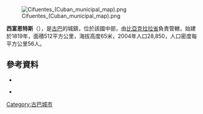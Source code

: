 [[Image:Cifuentes_(Cuban_municipal_map).png|right]]

'''西富恩特斯'''（{{lang-es|Cifuentes}}），是[[古巴|古巴]]的城鎮，位於該國中部，由[[比亞克拉拉省|比亞克拉拉省]]負責管轄，始建於1819年，面積512平方公里，海拔高度65米，2004年人口28,850，人口密度每平方公里56人。

{{Coord|22|37|15|N|80|3|58|W|display=title}}

==參考資料==
*{{Cite web| url=http://www.one.cu/publicaciones/cepde/poblacion%201976%202009/poblacion%201976%202009.pdf| title=Población de Cuba, Provincias y Municipios 1976-2009 Edición 2010| year=2010| accessdate=2010-09-01| language=es| archive-date=2010-07-16| archive-url=https://web.archive.org/web/20100716025654/http://www.one.cu/publicaciones/cepde/poblacion%201976%202009/poblacion%201976%202009.pdf| dead-url=no}}
{{Cite web|url=http://www.statoids.com/ycu.html|title=Municipios of Cuba|author=Statoids|date=July 2003|accessdate=2007-10-09|archive-date=2019-03-14|archive-url=https://web.archive.org/web/20190314174249/http://www.statoids.com/ycu.html|dead-url=no}}
*{{Cite web|url=http://www.guije.com/pueblo/municipios/vcifuentes/index.htm|title=Cifuentes|author=Guije.com|accessdate=2007-10-09|language=es|archive-date=2020-02-01|archive-url=https://web.archive.org/web/20200201135024/http://www.guije.com/pueblo/municipios/vcifuentes/index.htm|dead-url=no}}

{{Cuba-geo-stub}}
[[Category:古巴城市|Category:古巴城市]]